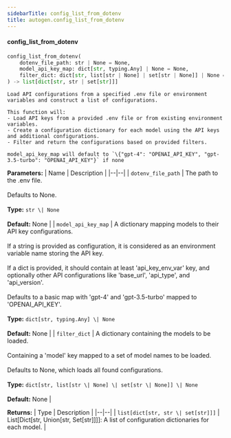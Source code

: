 ```yaml
---
sidebarTitle: config_list_from_dotenv
title: autogen.config_list_from_dotenv
---
```


<code class="doc-symbol doc-symbol-heading doc-symbol-function"></code>
#### config_list_from_dotenv
<a href="#autogen..config_list_from_dotenv" class="headerlink" title="Permanent link"></a>

```python
config_list_from_dotenv(
    dotenv_file_path: str | None = None,
    model_api_key_map: dict[str, typing.Any] | None = None,
    filter_dict: dict[str, list[str | None] | set[str | None]] | None = None
) -> list[dict[str, str | set[str]]]
```

    Load API configurations from a specified .env file or environment variables and construct a list of configurations.
    
    This function will:
    - Load API keys from a provided .env file or from existing environment variables.
    - Create a configuration dictionary for each model using the API keys and additional configurations.
    - Filter and return the configurations based on provided filters.
    
    model_api_key_map will default to `\{"gpt-4": "OPENAI_API_KEY", "gpt-3.5-turbo": "OPENAI_API_KEY"}` if none

<b>Parameters:</b>
| Name | Description |
|--|--|
| `dotenv_file_path` | The path to the .env file.<br/><br/>Defaults to None.<br/><br/>**Type:** `str \| None`<br/><br/>**Default:** None |
| `model_api_key_map` | A dictionary mapping models to their API key configurations.<br/><br/>If a string is provided as configuration, it is considered as an environment variable name storing the API key.<br/><br/>If a dict is provided, it should contain at least 'api_key_env_var' key, and optionally other API configurations like 'base_url', 'api_type', and 'api_version'.<br/><br/>Defaults to a basic map with 'gpt-4' and 'gpt-3.5-turbo' mapped to 'OPENAI_API_KEY'.<br/><br/>**Type:** `dict[str, typing.Any] \| None`<br/><br/>**Default:** None |
| `filter_dict` | A dictionary containing the models to be loaded.<br/><br/>Containing a 'model' key mapped to a set of model names to be loaded.<br/><br/>Defaults to None, which loads all found configurations.<br/><br/>**Type:** `dict[str, list[str \| None] \| set[str \| None]] \| None`<br/><br/>**Default:** None |

<b>Returns:</b>
| Type | Description |
|--|--|
| `list[dict[str, str \| set[str]]]` | List[Dict[str, Union[str, Set[str]]]]: A list of configuration dictionaries for each model. |

<br />